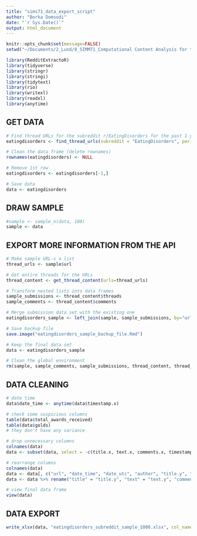 ```yaml
---
title: "sims71_data_export_script"
author: "Borka Domsodi"
date: "`r Sys.Date()`"
output: html_document
---
```


```r
knitr::opts_chunk$set(message=FALSE)
setwd("~/Documents/2_Lund/8_SIMM71_Computational Content Analysis for the Social Sciences/1st_assignment/1_data")

library(RedditExtractoR)
library(tidyverse)
library(stringr)
library(stringi)
library(tidytext)
library(rio)
library(writexl)
library(readxl)
library(anytime)
```

## GET DATA ##

```r
# Find thread URLs for the subreddit r/EatingDisorders for the past 1 year
eatingdisorders <- find_thread_urls(subreddit = "EatingDisorders", period = "year")

# Clean the data frame (delete rownames)
rownames(eatingdisorders) <- NULL

# Remove 1st row
eatingdisorders <- eatingdisorders[-1,]

# Save data
data <- eatingdisorders
```

## DRAW SAMPLE ##

```r
#sample <- sample_n(data, 100)
sample <- data
```

## EXPORT MORE INFORMATION FROM THE API ##

```r
# Make sample URL-s a list
thread_urls <- sample$url

# Get entire threads for the URLs
thread_content <- get_thread_content(urls=thread_urls)

# Transform nested lists into data frames 
sample_submissions <- thread_content$threads
sample_comments <- thread_content$comments

# Merge submission data set with the existing one
eatingdisorders_sample <- left_join(sample, sample_submissions, by="url")

# Save backup file
save.image("eatingdisorders_sample_backup_file.Rmd")

# Keep the final data set
data <- eatingdisorders_sample

# Clean the global environment
rm(sample, sample_comments, sample_submissions, thread_content, thread_urls, eatingdisorders_sample, eatingdisorders)
```

## DATA CLEANING ##

```r
# date time
data$date_time <- anytime(data$timestamp.x)

# check some suspicious columns
table(data$total_awards_received)
table(data$golds)
# they don't have any variance

# drop unnecessary columns
colnames(data)
data <- subset(data, select = -c(title.x, text.x, comments.x, timestamp.x, total_awards_received, golds, subreddit.x, subreddit.y))

# rearrange columns
colnames(data)
data <- data[, c("url", "date_time", "date_utc", "author", "title.y", "text.y", "upvotes", "downvotes", "score", "up_ratio", "comments.y")]
data <- data %>% rename("title" = "title.y", "text" = "text.y", "comments" = "comments.y")

# view final data frame
view(data)
```

## DATA EXPORT ##

```r
write_xlsx(data, "eatingdisorders_subreddit_sample_1000.xlsx", col_names=TRUE)
```